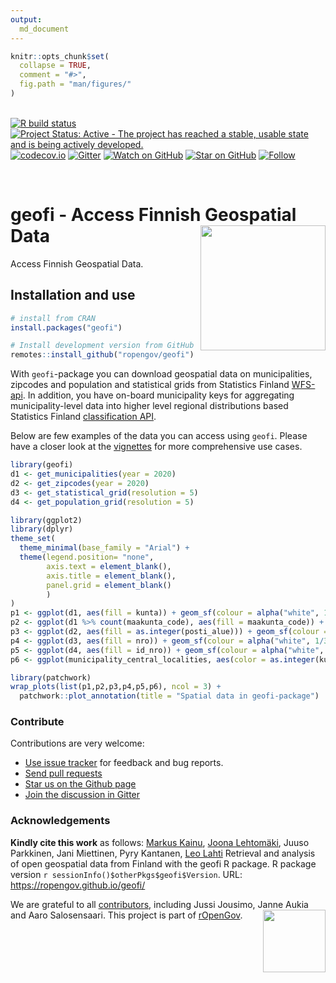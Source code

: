 ```yaml
---
output: 
  md_document
---
```


```r
knitr::opts_chunk$set(
  collapse = TRUE,
  comment = "#>",
  fig.path = "man/figures/"
)
```

<br>
<!-- badges: start -->
  [![R build status](https://github.com/rOpenGov/geofi//workflows/R-CMD-check/badge.svg)](https://github.com/rOpenGov/geofi//actions)
  [![Project Status: Active - The project has reached a stable, usable state and is being actively developed.](https://www.repostatus.org/badges/latest/active.svg)](https://www.repostatus.org/)
  [![codecov.io](https://codecov.io/github/rOpenGov/geofi/coverage.svg?branch=master)](https://codecov.io/github/rOpenGov/geofi?branch=master)
  [![Gitter](https://badges.gitter.im/rOpenGov/geofi.svg)](https://gitter.im/rOpenGov/geofi?utm_source=badge&utm_medium=badge&utm_campaign=pr-badge)
  [![Watch on GitHub](https://img.shields.io/github/watchers/ropengov/eurostat.svg?style=social)](https://github.com/ropengov/eurostat/watchers)
  [![Star on GitHub](https://img.shields.io/github/stars/ropengov/eurostat.svg?style=social)](https://github.com/ropengov/eurostat/stargazers)
  [![Follow](https://img.shields.io/twitter/follow/ropengov.svg?style=social)](https://twitter.com/rOpenGov)
<!--[![CRAN published](http://www.r-pkg.org/badges/version/geofi)](http://www.r-pkg.org/pkg/geofi)-->
<!--[![Downloads](http://cranlogs.r-pkg.org/badges/grand-total/geofi)](https://cran.r-project.org/package=geofi)-->
<!--[![Downloads](http://cranlogs.r-pkg.org/badges/geofi)](https://cran.r-project.org/package=geofi)-->
<!-- badges: end -->

<br>

# geofi - Access Finnish Geospatial Data <img src="man/figures/logo.png" height = "200px" align="right" />


<!-- README.md is generated from README.Rmd. Please edit that file -->

Access Finnish Geospatial Data. 

## Installation and use

```r
# install from CRAN
install.packages("geofi")

# Install development version from GitHub
remotes::install_github("ropengov/geofi")
```

With `geofi`-package you can download geospatial data on municipalities, zipcodes and population and statistical grids from Statistics Finland [WFS-api](https://www.stat.fi/org/avoindata/paikkatietoaineistot_en.html). In addition, you have on-board municipality keys for aggregating municipality-level data  into higher level regional distributions based Statistics Finland [classification API](https://data.stat.fi/api/classifications/v2/).

Below are few examples of the data you can access using `geofi`. Please have a closer look at the [vignettes](https://ropengov.github.io/geofi/articles/index.html) for more comprehensive use cases. 

```r
library(geofi)
d1 <- get_municipalities(year = 2020)
d2 <- get_zipcodes(year = 2020)
d3 <- get_statistical_grid(resolution = 5)
d4 <- get_population_grid(resolution = 5)

library(ggplot2)
library(dplyr)
theme_set(
  theme_minimal(base_family = "Arial") +
  theme(legend.position= "none",
        axis.text = element_blank(),
        axis.title = element_blank(),
        panel.grid = element_blank()
        )
)
p1 <- ggplot(d1, aes(fill = kunta)) + geom_sf(colour = alpha("white", 1/3)) + labs(subtitle = "municipalities")
p2 <- ggplot(d1 %>% count(maakunta_code), aes(fill = maakunta_code)) + geom_sf(colour = alpha("white", 1/3)) + labs(subtitle = "Aggregated municipality data \nat region (maakunta) level \n(one of many!)")
p3 <- ggplot(d2, aes(fill = as.integer(posti_alue))) + geom_sf(colour = alpha("white", 1/3)) + labs(subtitle = "zipcodes")
p4 <- ggplot(d3, aes(fill = nro)) + geom_sf(colour = alpha("white", 1/3)) + labs(subtitle = "statistical grid")
p5 <- ggplot(d4, aes(fill = id_nro)) + geom_sf(colour = alpha("white", 1/3)) + labs(subtitle = "population grid")
p6 <- ggplot(municipality_central_localities, aes(color = as.integer(kuntatunnus))) + geom_sf() + labs(subtitle = "Central municipality localities")

library(patchwork)
wrap_plots(list(p1,p2,p3,p4,p5,p6), ncol = 3) + 
  patchwork::plot_annotation(title = "Spatial data in geofi-package")
```



### Contribute

Contributions are very welcome:

  * [Use issue tracker](https://github.com/ropengov/geofi/issues) for feedback and bug reports.
  * [Send pull requests](https://github.com/ropengov/geofi/)
  * [Star us on the Github page](https://github.com/ropengov/geofi)
  * [Join the discussion in Gitter](https://gitter.im/rOpenGov/geofi)


### Acknowledgements

**Kindly cite this work** as follows: 
[Markus Kainu](https://github.com/muuankarski), [Joona Lehtomäki](https://github.com/jlehtoma), Juuso Parkkinen, Jani Miettinen, Pyry Kantanen, [Leo Lahti](https://github.com/antagomir)
Retrieval and analysis of open geospatial data from Finland with the geofi R package. R package version `r sessionInfo()$otherPkgs$geofi$Version`. URL: [https://ropengov.github.io/geofi/](https://ropengov.github.io/geofi/)



We are grateful to all [contributors](https://github.com/rOpenGov/geofi/graphs/contributors), including Jussi Jousimo, Janne Aukia and Aaro Salosensaari. This project is part of [rOpenGov](http://ropengov.org). <img src="http://ropengov.org/images/logo2020_black_orange.svg" height = "100px" align="right" />


